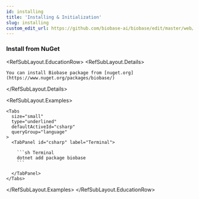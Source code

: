 ```yaml
---
id: installing
title: 'Installing & Initialization'
slug: installing
custom_edit_url: https://github.com/biobase-ai/biobase/edit/master/web/spec/biobase.yml
---
```


### Install from NuGet

<RefSubLayout.EducationRow>
  <RefSubLayout.Details>

    You can install Biobase package from [nuget.org](https://www.nuget.org/packages/biobase/)

  </RefSubLayout.Details>

  <RefSubLayout.Examples>

    <Tabs
      size="small"
      type="underlined"
      defaultActiveId="csharp"
      queryGroup="language"
    >
      <TabPanel id="csharp" label="Terminal">

        ```sh Terminal
        dotnet add package biobase
        ```

      </TabPanel>
    </Tabs>

  </RefSubLayout.Examples>
</RefSubLayout.EducationRow>
